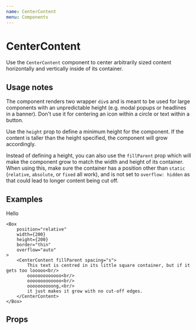 ```yaml
---
name: CenterContent
menu: Components
---
```



# CenterContent

Use the `CenterContent` component to center arbitrarily sized content horizontally and vertically inside of its container.

## Usage notes

The component renders two wrapper `div`s and is meant to be used for large components with an unpredictable height (e.g. modal popups or headlines in a banner). Don't use it for centering an icon within a circle or text within a button.

Use the `height` prop to define a minimum height for the component. If the content is taller than the height specified, the component will grow accordingly.

Instead of defining a height, you can also use the `fillParent` prop which will make the component grow to match the width and height of its container. When using this, make sure the container has a position other than `static` (`relative`, `absolute`, or `fixed` all work), and is not set to `overflow: hidden` as that could lead to longer content being cut off.

## Examples

<Playground>
	<Box background="shaded" mb="m">
		<CenterContent height={350}>
			<PodcastIcon vAlign /> Hello
		</CenterContent>
	</Box>

    <Box 
    	position="relative"
    	width={200}
    	height={200}
    	border="thin"
    	overflow="auto"
    >
    	<CenterContent fillParent spacing="s">
    		This text is centred in its little square container, but if it gets too looooo<br/>
    		ooooooooooooo<br/>
    		ooooooooooooo<br/>
    		oooooooooong,<br/>
			it just makes it grow with no cut-off edges.
    	</CenterContent>
    </Box>

</Playground>

## Props

<Props of={CenterContent} />

